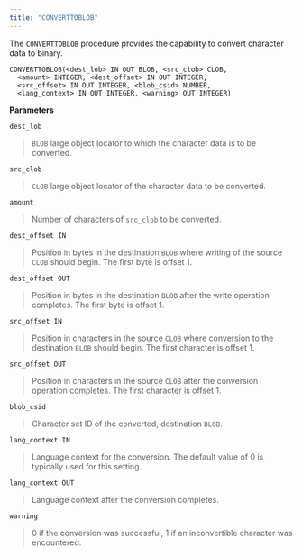 ```yaml
---
title: "CONVERTTOBLOB"
---
```


The `CONVERTTOBLOB` procedure provides the capability to convert character data to binary.

```
CONVERTTOBLOB(<dest_lob> IN OUT BLOB, <src_clob> CLOB,
  <amount> INTEGER, <dest_offset> IN OUT INTEGER,
  <src_offset> IN OUT INTEGER, <blob_csid> NUMBER,
  <lang_context> IN OUT INTEGER, <warning> OUT INTEGER)
```

**Parameters**

`dest_lob`

> `BLOB` large object locator to which the character data is to be converted.

`src_clob`

> `CLOB` large object locator of the character data to be converted.

`amount`

> Number of characters of `src_clob` to be converted.

`dest_offset IN`

> Position in bytes in the destination `BLOB` where writing of the source `CLOB` should begin. The first byte is offset 1.

`dest_offset OUT`

> Position in bytes in the destination `BLOB` after the write operation completes. The first byte is offset 1.

`src_offset IN`

> Position in characters in the source `CLOB` where conversion to the destination `BLOB` should begin. The first character is offset 1.

`src_offset OUT`

> Position in characters in the source `CLOB` after the conversion operation completes. The first character is offset 1.

`blob_csid`

> Character set ID of the converted, destination `BLOB`.

`lang_context IN`

> Language context for the conversion. The default value of 0 is typically used for this setting.

`lang_context OUT`

> Language context after the conversion completes.

`warning`

> 0 if the conversion was successful, 1 if an inconvertible character was encountered.
